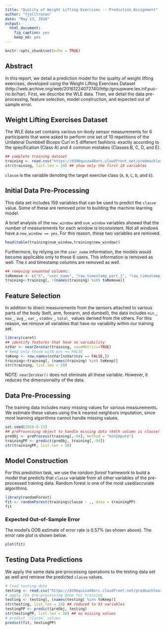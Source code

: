 ```yaml
---
title: "Quality of Weight Lifting Exercises -- Prediction Assignment"
author: "fjelltronen"
date: "May 13, 2018"
output: 
  html_document: 
    fig_caption: yes
    keep_md: yes
---
```


```r
knitr::opts_chunk$set(echo = TRUE)
```

## Abstract

In this report, we detail a prediction model for the quality of weight lifting exercises, developed using the Weight Lifting Exercises Dataset (http://web.archive.org/web/20161224072740/http:/groupware.les.inf.puc-rio.br/har). First, we describe the WLE data. Then, we detail the data pre-processing, feature selection, model construction, and expected out of sample error.

## Weight Lifting Exercises Dataset

The WLE data set contains various on-body sensor measurements for 6 participants that were asked to perform one set of 10 repetitions of the Unilateral Dumbbell Biceps Curl in 5 different fashions: exactly according to the specification (Class A) and 4 common mistakes (Classes B, C, D, and E).

```r
## complete training dataset
training <- read.csv("https://d396qusza40orc.cloudfront.net/predmachlearn/pml-training.csv")
str(training, list.len = 10) ## show only the first 10 variables
```

`classe` is the variable denoting the target exercise class (`A`, `B`, `C`, `D`, and `E`).

## Initial Data Pre-Processing

This data set includes 159 variables that can be used to predict the `classe` value. Some of these are removed prior to building the machine learning model. 

A brief analysis of the `new_window` and `num_window` variables showed that the number of measurements for each window is inconsistent. Not all windows have a `new_window == yes`. For this reason, these two variables are removed.

```r
head(table(training$num_window,training$new_window))
```

Furthermore, by relying on the `user_name` information, the models would become applicable only to these 6 users. This information is removed as well. The `X` and timestamp columns are removed as well.

```r
## removing unwanted columns:
toRemove <- c("X", "user_name", "raw_timestamp_part_1", "raw_timestamp_part_2", "cvtd_timestamp", "new_window", "num_window")
training<-training[, !(names(training) %in% toRemove)]
```

## Feature Selection

In addition to direct measurements from the sensors attached to various parts of the body (belt, arm, forearm, and dumbell), the data includes `min_`, `max_`, `avg_`, `var_`, `stddev_`, `total_` values derived from the others. For this reason, we remove all variables that have no variablity within our training set.

```r
library(caret)
## identify features that have no variability
nzVar <- nearZeroVar(training, saveMetrics=TRUE)
# keep only those with nzv == FALSE
toKeep <- row.names(nzVar[nzVar$nzv == FALSE,])
training<-training[, (names(training) %in% toKeep)]
str(training, list.len = 10)
```

NOTE: `nearZeroVar()` does not eliminate all these variable. However, it reduces the dimensionality of the data.

## Data Pre-Processing

The training data includes many missing values for various measurements. We estimate these values using the k nearest neighbors imputation, since most learning algorithms cannot handle missing values.

```r
set.seed(2018-5-13)
## preProcessing object to handle missing data (94th column is classe)
preObj <- preProcess(training[,-94], method = "knnImpute")
trainingPP <- predict(preObj, training[,-94])
str(trainingPP, list.len = 10)
```

## Model Construction

For this prediction task, we use the *random forest* framework to build a model that predicts that `classe` variable from all other variables of the pre-processed training data. Random forest is one of the most used/accurate algorithms.

```r
library(randomForest)
fit <- randomForest(training$classe ~ ., data = trainingPP)
fit
```

### Expected Out-of-Sample Error

The model's OOB estimate of error rate is 0.57% (as shown above). The error rate plot is shown below.

```r
plot(fit)
```

## Testing Data Predictions

We apply the same data pre-processing operations to the testing data set as well and retrieve the predicted `classe` values.

```r
# load testing data
testing <- read.csv("https://d396qusza40orc.cloudfront.net/predmachlearn/pml-testing.csv")
# apply the pre-processing done for training
testing <- testing[, (names(testing) %in% toKeep)]
str(testing, list.len = 10) ## reduced to 93 variables
testingPP <- predict(preObj, testing)
str(testingPP, list.len = 10) ## no missing values
# predict `classe` values
predict(fit, testingPP)
```
